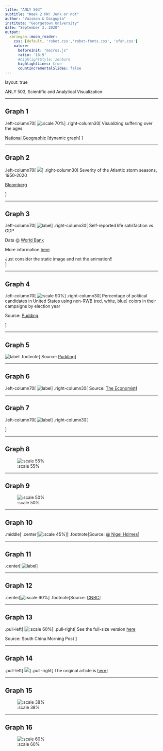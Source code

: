 ```yaml
---
title: "ANLY 503"
subtitle: "Week 2 HW: Junk or not"
author: "Vaisman & Dasgupta"
institute: "Georgetown University"
date: "September 3, 2020"
output:
  xaringan::moon_reader:
    css: [default, 'robot.css','robot-fonts.css', 'sfah.css']
    nature:
      beforeInit: "macros.js"
      ratio: '16:9'
      #highlightStyle: zenburn
      highlightLines: true
      countIncrementalSlides: false
---
```


layout: true

<div class="my-header">
<span>ANLY 503, Scientific and Analytical Visualization</span>
</div>

---

## Graph 1
.left-column70[
![:scale 70%](img/hw/natgeo.png)
]
.right-column30[
Visualizing suffering over the ages

[National Geographic](https://www.nationalgeographic.com/magazine/2020/08/how-devastating-pandemics-change-us-feature/) [dynamic graph]
]

---

## Graph 2

.left-column70[
![](img/hw/hurricane_season.png)
]
.right-column30[
Severity of the Atlantic storm seasons, 1950-2020

[Bloomberg](https://www.bloomberg.com/graphics/2020-hurricanes/)

]

---

## Graph 3

.left-column70[
![label](img/hw/gdp-vs-happiness.png)
]
.right-column30[
Self-reported life satisfaction vs GDP

Data @ [World Bank](http://data.worldbank.org/data-catalog/world-development-indicators)

More information [here](https://ourworldindata.org/grapher/gdp-vs-happiness)

Just consider the static image and not the animation!!    
]

---

## Graph 4

.left-column70[
![:scale 90%](img/hw/rwb.png)
]
.right-column30[
Percentage of political candidates in United States using non-RWB (red, white, blue) colors in their campaigns by election year

Source: [Pudding](https://pudding.cool/2020/08/campaign-colors/)

]

---

## Graph 5

![label](img/hw/flooding.png)
.footnote[
Source: [Pudding](https://pudding.cool/projects/flooding/visuals/)
]

---

## Graph 6

.left-column70[
![label](img/hw/marks.png)
]
.right-column30[
Source: [The Economist](https://www.economist.com/graphic-detail/2020/06/17/much-of-the-world-thinks-the-response-to-the-pandemic-has-been-poor)
]

---

## Graph 7

.left-column70[
![label](img/hw/share-of-population-urban.png)
]
.right-column30[

]

---

## Graph 8

![:scale 55%](img/hw/diamonds.png)

---

## Graph 9

![:scale 50%](img/hw/monster.jpeg)

---

## Graph 10

.middle[
.center[![:scale 45%](img/hw/vampire_energy.png)]
]
.footnote[Source: [@ Nigel Holmes](http://www.nigelholmes.com/site/wp-content/uploads/2016/09/vampire_energy.png)
]

---

## Graph 11

.center[
![label](img/hw/car_production.png)
]

---

## Graph 12

.center[![:scale 60%](img/hw/cnbc_cars.png)]
.footnote[Source: [CNBC](https://www.cnbc.com/2019/11/25/global-car-sales-expected-to-slide-by-3point1-million-this-year-in-biggest-drop-since-recession.html)]


---

## Graph 13

.pull-left[
![:scale 60%](img/hw/hk_corona.png)
]
.pull-right[
See the full-size version
[here](https://multimedia.scmp.com/culture/article/SCMP-printed-graphics-memory/lonelyGraphics/202004A256.html)

Source: South China Morning Post
]

---

## Graph 14

.pull-left[
![](img/hw/whites_parttime.png)
]
.pull-right[
The original article is [here](https://junkcharts.typepad.com/junk_charts/2020/06/visualizing-black-unemployment-in-the-us.html)
]

---

## Graph 15

![:scale 38%](img/hw/too_many_colors.png)

---

## Graph 16

![:scale 60%](img/hw/color_pref.png)
